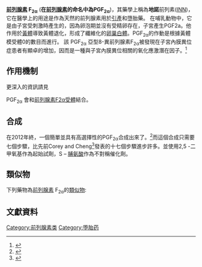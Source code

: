 {{About|藥劑地諾前列腺素|藥物地諾前列酮|前列腺素E2}}
{{多個問題|
{{cleanup-jargon|time=2014-06-23T18:23:34+00:00}}
{{copyedit|time=2014-06-23T18:23:34+00:00}}
{{roughtranslation|time=2014-06-23T18:23:34+00:00}}
}}
{{Drugbox
| Verifiedfields = changed
| Watchedfields = changed
| verifiedrevid = 406310380
| IUPAC_name = (''Z'')-7-[(1''R'',2''R'',3''R'',5''S'')-3,5-dihydroxy-2-[(''E'',3''S'')- 3-hydroxyoct-1-enyl]cyclopentyl]hept-5-enoic acid
| image = Dinoprost.svg
| drug_name = Dinoprost Tromethamine

<!--Clinical data-->
| tradename =  
| Drugs.com = {{drugs.com|international|dinoprost-tromethamine}}
| pregnancy_AU = <!-- A / B1 / B2 / B3 / C / D / X -->
| pregnancy_US = <!-- A / B / C / D / X -->
| legal_AU = <!-- Unscheduled / S2 / S4 / S8 -->
| legal_UK = <!-- GSL / P / POM / CD -->
| legal_US = <!-- OTC / Rx-only -->
| routes_of_administration = [[靜脈注射|靜脈注射]] (促生產), [[羊膜腔|羊膜腔]]內注射 ([[墮胎|墮胎]])

<!--Pharmacokinetic data-->
| elimination_half-life = 3至6小時([[羊水|羊水]]內), 小於一分鐘([[血漿|血漿]])

<!--Identifiers-->
| CASNo_Ref = {{cascite}}
| CAS_number_Ref = {{cascite|correct|??}}
| CAS_number = 551-11-1
| CAS_number2 = 38562-01-5
| ATC_prefix = G02
| ATC_suffix = AD01
|  ChemSpiderID_Ref = {{chemspidercite|changed|chemspider}}
| ChemSpiderID = 4444062
|  smiles = O=C(O)CCC/C=C\C[C@H]1[C@@H](O)C[C@@H](O)[C@@H]1/C=C/[C@@H](O)CCCCC
|  InChI = 1/C20H34O5/c1-2-3-6-9-15(21)12-13-17-16(18(22)14-19(17)23)10-7-4-5-8-11-20(24)25/h4,7,12-13,15-19,21-23H,2-3,5-6,8-11,14H2,1H3,(H,24,25)/b7-4-,13-12+/t15-,16+,17+,18-,19+/m0/s1
|  InChIKey = PXGPLTODNUVGFL-YNNPMVKQBA
|  StdInChI_Ref = {{stdinchicite|changed|chemspider}}
| StdInChI = 1S/C20H34O5/c1-2-3-6-9-15(21)12-13-17-16(18(22)14-19(17)23)10-7-4-5-8-11-20(24)25/h4,7,12-13,15-19,21-23H,2-3,5-6,8-11,14H2,1H3,(H,24,25)/b7-4-,13-12+/t15-,16+,17+,18-,19+/m0/s1
|  StdInChIKey_Ref = {{stdinchicite|changed|chemspider}}
| StdInChIKey = PXGPLTODNUVGFL-YNNPMVKQSA-N
| PubChem = 5280363
| IUPHAR_ligand = 1884
| DrugBank_Ref = {{drugbankcite|correct|drugbank}}
| DrugBank = DB01160
| KEGG_Ref = {{keggcite|changed|kegg}}
| KEGG = D01352
| ChEMBL_Ref = {{ebicite|changed|EBI}}
| ChEMBL = 815

<!--Chemical data-->
| C=20 | H=34 | O=5 
| molecular_weight = 354.48 g/mol
}}
''' [[前列腺素|前列腺素]] F<sub>2α </sub>''' ('''在[[前列腺素|前列腺素]]的命名中為PGF<sub>2α</sub>''')，其藥學上稱為'''地諾'''前列素([[International_Nonproprietary_Name|INN]])，它在醫學上的用途是作為天然的前列腺素用於[[引產|引產]]和墮胎藥。
在哺乳動物中，它是由子宮受刺激時產生的，因為卵泡期並沒有受精卵存在，子宮產生PGF2a。他作用於[[黃體|黃體]]導致黃體退化，形成了纖維化的[[卵巢白體|卵巢白體]]。PGF<sub>2α</sub>的作動是根據黃體模受體0的數目而進行。
該 PGF<sub>2α</sub> 亞型8-異前列腺素F<sub>2α</sub>被發現在子宮內膜異位症患者有顯卓的增加，因而是一種與子宮內膜異位相關的氧化應激潛在因子。<ref>{{cite journal|url=http://linkinghub.elsevier.com/retrieve/pii/S0015028209002611|pages=63–70|title=Role of 8-iso-prostaglandin F2α and 25-hydroxycholesterol in the pathophysiology of endometriosis|journal=Fertility and Sterility|volume=94|issue=1|accessdate=2018-04-02|doi=10.1016/j.fertnstert.2009.01.141|author=Indu Sharma, Lakhbir Kaur Dhaliwal, Subhash Chand Saha, Sonal Sangwan, Veena Dhawan|archive-date=2021-05-25|archive-url=https://web.archive.org/web/20210525194323/https://linkinghub.elsevier.com/retrieve/pii/S0015028209002611|dead-url=no}}</ref>

==作用機制==
更深入的資訊請見{{link-en|前列腺素F2alpha受体|Prostaglandin F2α receptor|前列腺素F<sub>2α</sub>受体}}

PGF<sub>2α</sub> 會和[[前列腺素F2α受體|前列腺素F2α受體]]結合。

==合成==
在2012年終，一個簡單並具有高選擇性的PGF<sub>2α</sub>合成出來了。<ref name="coulthard2012">{{cite journal|url=http://www.nature.com/articles/nature11411|pages=278–281|title=Stereocontrolled organocatalytic synthesis of prostaglandin PGF2α in seven steps|journal=Nature|volume=489|issue=7415|issn=1476-4687|date=2012/09|language=En|accessdate=2018-04-02|doi=10.1038/nature11411|author=Graeme Coulthard, William Erb, Varinder K. Aggarwal}}</ref>而這個合成只需要七個步驟，比先前Corey and Cheng<ref name="coreybook">{{cite book|title=The Logic of Chemical Synthesis|first1=E.J.|last1=Corey|first2=X.M.|last2=Cheng|publisher=Wiley|year=1995}}</ref>發表的十七個步驟進步許多。並使用2,5 -二甲氧基作為起始試劑，S – [[脯氨酸|脯氨酸]]作為不對稱催化劑。

==類似物==
下列藥物為[[前列腺素|前列腺素]] F<sub>2α</sub>的[[類似物|類似物]]:

{{link-en|拉坦前列素|Latanoprost}}

{{link-en|比馬前列素|Bimatoprost}}

{{link-en|曲伏前列素|Travoprost}}

{{link-en|卡前列素|Carboprost}}

==文獻資料==
{{Reflist}}
{{类花生酸类}}
[[Category:前列腺素类|Category:前列腺素类]]
[[Category:堕胎药|Category:堕胎药]]